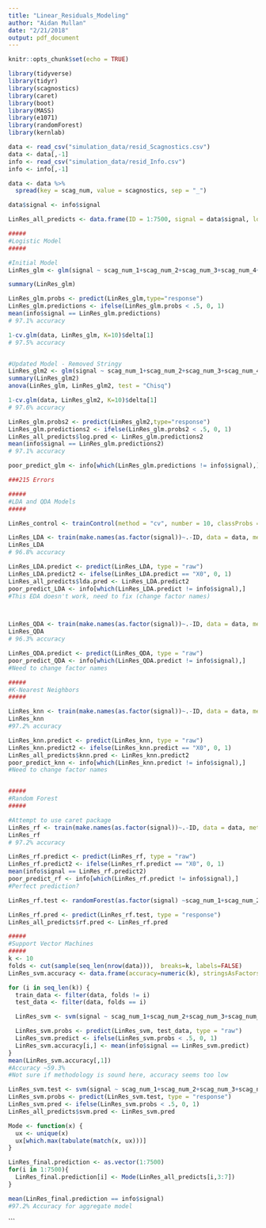 ```yaml
---
title: "Linear_Residuals_Modeling"
author: "Aidan Mullan"
date: "2/21/2018"
output: pdf_document
---
```

```r
knitr::opts_chunk$set(echo = TRUE)
```

```r
library(tidyverse)
library(tidyr)
library(scagnostics)
library(caret)
library(boot)
library(MASS)
library(e1071)
library(randomForest)
library(kernlab)
```

```r
data <- read_csv("simulation_data/resid_Scagnostics.csv")
data <- data[,-1]
info <- read_csv("simulation_data/resid_Info.csv")
info <- info[,-1]

data <- data %>%
  spread(key = scag_num, value = scagnostics, sep = "_")

data$signal <- info$signal

LinRes_all_predicts <- data.frame(ID = 1:7500, signal = data$signal, log.pred = numeric(7500), lda.pred = numeric(7500), knn.pred = numeric(7500), rf.pred = numeric(7500), svm.pred = numeric(7500))
```

```r
#####
#Logistic Model
#####

#Initial Model
LinRes_glm <- glm(signal ~ scag_num_1+scag_num_2+scag_num_3+scag_num_4+scag_num_5+scag_num_6+scag_num_7+scag_num_8+scag_num_9, data = data, family = "binomial")

summary(LinRes_glm)

LinRes_glm.probs <- predict(LinRes_glm,type="response")
LinRes_glm.predictions <- ifelse(LinRes_glm.probs < .5, 0, 1)
mean(info$signal == LinRes_glm.predictions)
# 97.1% accuracy

1-cv.glm(data, LinRes_glm, K=10)$delta[1]
# 97.5% accuracy


#Updated Model - Removed Stringy
LinRes_glm2 <- glm(signal ~ scag_num_1+scag_num_2+scag_num_3+scag_num_4+scag_num_5+scag_num_6+scag_num_7+scag_num_9, data = data, family = "binomial")
summary(LinRes_glm2)
anova(LinRes_glm, LinRes_glm2, test = "Chisq")

1-cv.glm(data, LinRes_glm2, K=10)$delta[1]
# 97.6% accuracy

LinRes_glm.probs2 <- predict(LinRes_glm2,type="response")
LinRes_glm.predictions2 <- ifelse(LinRes_glm.probs2 < .5, 0, 1)
LinRes_all_predicts$log.pred <- LinRes_glm.predictions2
mean(info$signal == LinRes_glm.predictions2)
# 97.1% accuracy

poor_predict_glm <- info[which(LinRes_glm.predictions != info$signal),]

###215 Errors
```

```r
#####
#LDA and QDA Models
#####

LinRes_control <- trainControl(method = "cv", number = 10, classProbs = TRUE)

LinRes_LDA <- train(make.names(as.factor(signal))~.-ID, data = data, method = "lda", trControl = LinRes_control)
LinRes_LDA
# 96.8% accuracy

LinRes_LDA.predict <- predict(LinRes_LDA, type = "raw")
LinRes_LDA.predict2 <- ifelse(LinRes_LDA.predict == "X0", 0, 1)
LinRes_all_predicts$lda.pred <- LinRes_LDA.predict2
poor_predict_LDA <- info[which(LinRes_LDA.predict != info$signal),]
#This EDA doesn't work, need to fix (change factor names)



LinRes_QDA <- train(make.names(as.factor(signal))~.-ID, data = data, method = "qda", trControl = LinRes_control)
LinRes_QDA
# 96.3% accuracy

LinRes_QDA.predict <- predict(LinRes_QDA, type = "raw")
poor_predict_QDA <- info[which(LinRes_QDA.predict != info$signal),]
#Need to change factor names
```

```r
#####
#K-Nearest Neighbors
#####

LinRes_knn <- train(make.names(as.factor(signal))~.-ID, data = data, method = "knn", trControl = LinRes_control, tuneGrid = expand.grid(k = 1:25), metric = "Accuracy")
LinRes_knn
#97.2% accuracy

LinRes_knn.predict <- predict(LinRes_knn, type = "raw")
LinRes_knn.predict2 <- ifelse(LinRes_knn.predict == "X0", 0, 1)
LinRes_all_predicts$knn.pred <- LinRes_knn.predict2
poor_predict_knn <- info[which(LinRes_knn.predict != info$signal),]
#Need to change factor names



```

```r
#####
#Random Forest
#####

#Attempt to use caret package
LinRes_rf <- train(make.names(as.factor(signal))~.-ID, data = data, method = "rf", trControl = LinRes_control, metric = "Accuracy", tuneGrid = expand.grid(mtry = 1:9))
LinRes_rf
# 97.2% accuracy

LinRes_rf.predict <- predict(LinRes_rf, type = "raw")
LinRes_rf.predict2 <- ifelse(LinRes_rf.predict == "X0", 0, 1)
mean(info$signal == LinRes_rf.predict2)
poor_predict_rf <- info[which(LinRes_rf.predict != info$signal),]
#Perfect prediction?

LinRes_rf.test <- randomForest(as.factor(signal) ~scag_num_1+scag_num_2+scag_num_3+scag_num_4+scag_num_5+scag_num_6+scag_num_7+scag_num_8+scag_num_9, data = data, ntree=100, importance =T)

LinRes_rf.pred <- predict(LinRes_rf.test, type = "response")
LinRes_all_predicts$rf.pred <- LinRes_rf.pred

```

```r
#####
#Support Vector Machines
#####
k <- 10
folds <- cut(sample(seq_len(nrow(data))),  breaks=k, labels=FALSE) 
LinRes_svm.accuracy <- data.frame(accuracy=numeric(k), stringsAsFactors = FALSE)

for (i in seq_len(k)) {
  train_data <- filter(data, folds != i) 
  test_data <- filter(data, folds == i)

  LinRes_svm <- svm(signal ~ scag_num_1+scag_num_2+scag_num_3+scag_num_4+scag_num_5+scag_num_6+scag_num_7+scag_num_8+scag_num_9, data = train_data)

  LinRes_svm.probs <- predict(LinRes_svm, test_data, type = "raw")
  LinRes_svm.predict <- ifelse(LinRes_svm.probs < .5, 0, 1)
  LinRes_svm.accuracy[i,] <- mean(info$signal == LinRes_svm.predict)
}
mean(LinRes_svm.accuracy[,1])
#Accuracy ~59.3%
#Not sure if methodology is sound here, accuracy seems too low

LinRes_svm.test <- svm(signal ~ scag_num_1+scag_num_2+scag_num_3+scag_num_4+scag_num_5+scag_num_6+scag_num_7+scag_num_8+scag_num_9, data = data)
LinRes_svm.probs <- predict(LinRes_svm.test, type = "response")
LinRes_svm.pred <- ifelse(LinRes_svm.probs < .5, 0, 1) 
LinRes_all_predicts$svm.pred <- LinRes_svm.pred
```


```r
Mode <- function(x) {
  ux <- unique(x)
  ux[which.max(tabulate(match(x, ux)))]
}

LinRes_final.prediction <- as.vector(1:7500)
for(i in 1:7500){
  LinRes_final.prediction[i] <- Mode(LinRes_all_predicts[i,3:7])
}

mean(LinRes_final.prediction == info$signal)
#97.2% Accuracy for aggregate model
```
```

